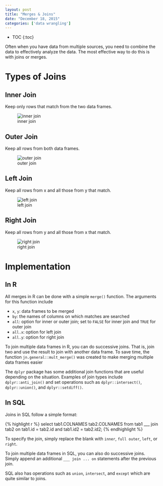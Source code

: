 ```yaml
---
layout: post
title: "Merges & Joins"
date: "December 18, 2015"
categories: ['data wrangling']
---
```


* TOC
{:toc}

Often when you have data from multiple sources, you need to combine the data to effectively analyze the data. The most effective way to do this is with joins or merges. 

# Types of Joins

## Inner Join
Keep only rows that match from the two data frames.

![inner join](http://jnguyen92.github.io/nhuyhoa/figure/images/inner_join.png)

## Outer Join
Keep all rows from both data frames.

![outer join](http://jnguyen92.github.io/nhuyhoa/figure/images/outer_join.png)

## Left Join
Keep all rows from x and all those from y that match.

![left join](http://jnguyen92.github.io/nhuyhoa/figure/images/left_join.png)

## Right Join
Keep all rows from y and all those from x that match.

![right join](http://jnguyen92.github.io/nhuyhoa/figure/images/right_join.png)

# Implementation 

## In R
All merges in R can be done with a simple `merge()` function. The arguments for this function include

* `x`, `y`: data frames to be merged
* `by`: the names of columns on which matches are searched
* `all`: option for inner or outer join; set to `FALSE` for inner join and `TRUE` for outer join
* `all.x`: option for left join
* `all.y`: option for right join

To join multiple data frames in R, you can do successive joins. That is, join two and use the result to join with another data frame. To save time, the function `jn.general::mult_merge()` was created to make merging multiple data frames easier

The `dplyr` package has some additional join functions that are useful depending on the situation. Examples of join types include `dplyr::anti_join()` and set operations such as `dplyr::intersect()`, `dplyr::union()`, and `dplyr::setdiff()`.

## In SQL
Joins in SQL follow a simple format:

{% highlight r %}
select tab1.COLNAMES tab2.COLNAMES
from tab1
___ join tab2
on tab1.id = tab2.id and tab1.id2 = tab2.id2;
{% endhighlight %}

To specify the join, simply replace the blank with `inner`, `full outer`, `left`, or `right`. 

To join multiple data frames in SQL, you can also do successive joins. Simply append an additional `___ join ... on` statements after the previous join.

SQL also has operations such as `union`, `intersect`, and `except` which are quite similar to joins.